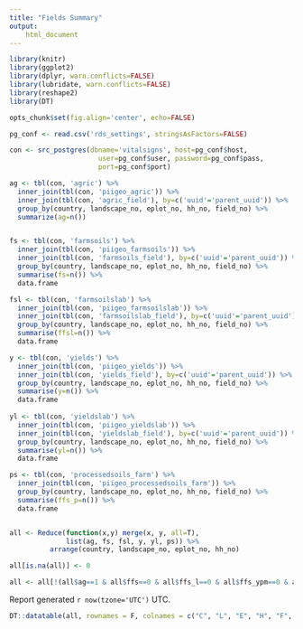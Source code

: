```yaml
---
title: "Fields Summary"
output:
    html_document
---
```


``` r
library(knitr)
library(ggplot2)
library(dplyr, warn.conflicts=FALSE)
library(lubridate, warn.conflicts=FALSE)
library(reshape2)
library(DT)

opts_chunk$set(fig.align='center', echo=FALSE)

pg_conf <- read.csv('rds_settings', stringsAsFactors=FALSE)

con <- src_postgres(dbname='vitalsigns', host=pg_conf$host,
                      user=pg_conf$user, password=pg_conf$pass,
                      port=pg_conf$port)

ag <- tbl(con, 'agric') %>%
  inner_join(tbl(con, 'piigeo_agric')) %>%
  inner_join(tbl(con, 'agric_field'), by=c('uuid'='parent_uuid')) %>%
  group_by(country, landscape_no, eplot_no, hh_no, field_no) %>%
  summarize(ag=n())


fs <- tbl(con, 'farmsoils') %>%
  inner_join(tbl(con, 'piigeo_farmsoils')) %>%
  inner_join(tbl(con, 'farmsoils_field'), by=c('uuid'='parent_uuid')) %>%
  group_by(country, landscape_no, eplot_no, hh_no, field_no) %>%
  summarise(fs=n()) %>%
  data.frame

fsl <- tbl(con, 'farmsoilslab') %>%
  inner_join(tbl(con, 'piigeo_farmsoilslab')) %>%
  inner_join(tbl(con, 'farmsoilslab_field'), by=c('uuid'='parent_uuid')) %>%
  group_by(country, landscape_no, eplot_no, hh_no, field_no) %>%
  summarise(ffsl=n()) %>%
  data.frame

y <- tbl(con, 'yields') %>%
  inner_join(tbl(con, 'piigeo_yields')) %>%
  inner_join(tbl(con, 'yields_field'), by=c('uuid'='parent_uuid')) %>%
  group_by(country, landscape_no, eplot_no, hh_no, field_no) %>%
  summarise(y=n()) %>%
  data.frame
        
yl <- tbl(con, 'yieldslab') %>%
  inner_join(tbl(con, 'piigeo_yieldslab')) %>%
  inner_join(tbl(con, 'yieldslab_field'), by=c('uuid'='parent_uuid')) %>%
  group_by(country, landscape_no, eplot_no, hh_no, field_no) %>% 
  summarise(yl=n()) %>%
  data.frame

ps <- tbl(con, 'processedsoils_farm') %>%
  inner_join(tbl(con, 'piigeo_processedsoils_farm')) %>%
  group_by(country, landscape_no, eplot_no, hh_no, field_no) %>% 
  summarise(ffs_p=n()) %>%
  data.frame


all <- Reduce(function(x,y) merge(x, y, all=T),
              list(ag, fs, fsl, y, yl, ps)) %>%
          arrange(country, landscape_no, eplot_no, hh_no)

all[is.na(all)] <- 0

all <- all[!(all$ag==1 & all$ffs==0 & all$ffs_l==0 & all$ffs_ypm==0 & all$ffs_yw==0 & all$ffs_p==0), ]
```


Report generated `r now(tzone='UTC')` UTC.

```r
DT::datatable(all, rownames = F, colnames = c("C", "L", "E", "H", "F", "Agric", "FFS", "FFS Lab", "Yields", "Yields Lab", "Processed Soils"))
```
